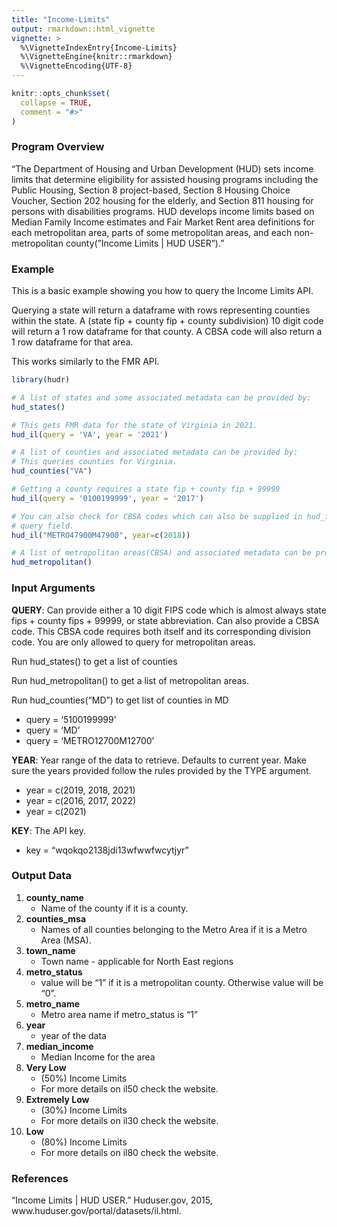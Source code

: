 ```yaml
---
title: "Income-Limits"
output: rmarkdown::html_vignette
vignette: >
  %\VignetteIndexEntry{Income-Limits}
  %\VignetteEngine{knitr::rmarkdown}
  %\VignetteEncoding{UTF-8}
---
```


```r
knitr::opts_chunk$set(
  collapse = TRUE,
  comment = "#>"
)
```

### Program Overview

"The Department of Housing and Urban Development (HUD) sets income limits that
determine eligibility for assisted housing programs including the Public
Housing, Section 8 project-based, Section 8 Housing Choice Voucher, Section 202
housing for the elderly, and Section 811 housing for persons with disabilities
programs. HUD develops income limits based on Median Family Income estimates and
Fair Market Rent area definitions for each metropolitan area, parts of some
metropolitan areas, and each non-metropolitan
county("Income Limits | HUD USER")."

### Example

This is a basic example showing you how to query the Income Limits API.

Querying a state will return a dataframe with rows representing counties 
within the state. A (state fip + county fip + county subdivision) 10 digit code
will return a 1 row dataframe for that county. A CBSA code will also return a 1 
row dataframe for that area.

This works similarly to the FMR API.

```r
library(hudr)

# A list of states and some associated metadata can be provided by:
hud_states()

# This gets FMR data for the state of Virginia in 2021.
hud_il(query = 'VA', year = '2021')

# A list of counties and associated metadata can be provided by:
# This queries counties for Virginia.
hud_counties("VA")

# Getting a county requires a state fip + county fip + 99999
hud_il(query = '0100199999', year = '2017')

# You can also check for CBSA codes which can also be supplied in hud_fmr()
# query field.
hud_il("METRO47900M47900", year=c(2018))

# A list of metropolitan areas(CBSA) and associated metadata can be provided by:
hud_metropolitan()
```

### Input Arguments

**QUERY**: Can provide either a 10 digit FIPS code which is almost always
  state fips + county fips + 99999, or state abbreviation. 
  Can also provide a CBSA code. This CBSA code requires both itself and its
  corresponding division code. You are only allowed to query for metropolitan areas.
  
  Run hud_states() to get a list of counties
  
  Run hud_metropolitan() to get a list of metropolitan areas.
  
  Run hud_counties("MD") to get list of counties in MD
  
  * query = '5100199999'
  * query = 'MD'
  * query = 'METRO12700M12700'

**YEAR**: Year range of the data to retrieve. Defaults to current year. Make sure 
the years provided follow the rules provided by the TYPE argument.

  * year = c(2019, 2018, 2021)
  * year = c(2016, 2017, 2022)
  * year = c(2021)

**KEY**: The API key.

  * key = "wqokqo2138jdi13wfwwfwcytjyr"

### Output Data

1) **county_name** 
    * Name of the county if it is a county.


2) **counties_msa**
    * Names of all counties belonging to the Metro Area if it is a Metro Area (MSA).


3) **town_name**
    * Town name - applicable for North East regions


4) **metro_status**
    * value will be "1" if it is a metropolitan county. Otherwise value will be "0".


5) **metro_name**
    * Metro area name if metro_status is "1"


6) **year**
    * year of the data


7) **median_income**
    * Median Income for the area
    
    
8) **Very Low** 
    * (50%) Income Limits
    * For more details on il50 check the website.


9) **Extremely Low** 
    * (30%) Income Limits
    * For more details on il30 check the website.
    
    
10) **Low** 
    * (80%) Income Limits
    * For more details on il80 check the website.
    
### References

"Income Limits | HUD USER." Huduser.gov, 2015,
www.huduser.gov/portal/datasets/il.html.
